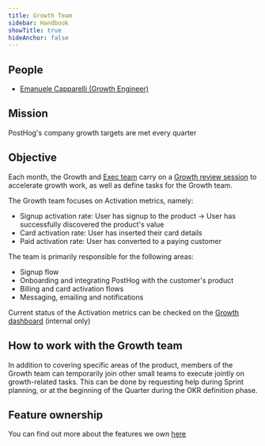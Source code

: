 ```yaml
---
title: Growth Team
sidebar: Handbook
showTitle: true
hideAnchor: false
---
```


## People

- [Emanuele Capparelli (Growth Engineer)](/handbook/company/team#emanuele-capparelli-growth-engineer)

## Mission

PostHog's company growth targets are met every quarter

## Objective

Each month, the Growth and [Exec team](/handbook/small-teams/exec) carry on a [Growth review session](/handbook/growth/growth-engineering/growth-sessions) to accelerate growth work, as well as define tasks for the Growth team.

The Growth team focuses on Activation metrics, namely:

- Signup activation rate: User has signup to the product -> User has successfully discovered the product's value
- Card activation rate: User has inserted their card details
- Paid activation rate: User has converted to a paying customer

The team is primarily responsible for the following areas:

- Signup flow
- Onboarding and integrating PostHog with the customer's product
- Billing and card activation flows
- Messaging, emailing and notifications

Current status of the Activation metrics can be checked on the [Growth dashboard](https://app.posthog.com/dashboard/54139) (internal only)

## How to work with the Growth team

In addition to covering specific areas of the product, members of the Growth team can temporarily join other small teams to execute jointly on growth-related tasks.
This can be done by requesting help during Sprint planning, or at the beginning of the Quarter during the OKR definition phase.

## Feature ownership
You can find out more about the features we own [here](/handbook/engineering/feature-ownership)
